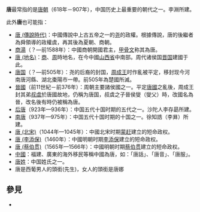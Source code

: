 '''唐'''最常指的是[[唐朝|唐朝]]（618年－907年），中国历史上最重要的朝代之一。李淵所建。

此外'''唐'''也可能指：
*[[陶唐氏|唐 (傳說時代)]]：中國傳說中上古五帝之一的[[尧|尧]]的政權。根據傳說，唐的後繼者為舜領導的政權虞，再其後為夏朝、商朝。
*[[商湯|商湯]]（？—前1588年）：中國商朝開國君主，[[甲骨文|甲骨文]]称其為唐。
*[[唐_(地名)|唐 (地名)]]：[[商朝|商]]、[[周朝|周]]時地名，在今中國[[山西省|山西省]]中南部。周代诸侯国[[晋国|晋国]]建國于此。
*[[唐国|唐国]]（？—前505年）：尧的后裔的封国，[[周成王|周成王]]时作亂被平定，移封现今河南唐河縣、湖北棗陽市一帶。前505年為楚國所滅。
*[[晉國|晉國]]（前11世紀－前376年）：周朝主要諸侯國之一。平定[[唐國|唐國]]之亂後，周成王封其弟[[叔虞|叔虞]]於唐國故地，仍稱为唐国，叔虞之子晉侯燮（燮父）時，改國名為晉，改名後有時仍被稱為唐。
*[[后唐|后唐]]（923年—936年）：中国五代十国时期的五代之一。沙陀人李存勗所建。
*[[南唐|南唐]]（937年—975年）：中国五代十国时期的十国之一。徐知誥（李昪）所建。
*[[蒙赶|唐 (北宋)]]（1044年—1045年）：中國北宋时期[[蒙赶|蒙赶]]建立的短命政权。
*[[李添保|唐 (李添保)]]（1460年）：中國明朝时期[[李添保|李添保]]建立的短命政权。
*[[蔡伯贯|唐 (蔡伯贯)]]（1565年—1566年）：中國明朝时期[[蔡伯贯|蔡伯贯]]建立的短命政权。
*[[中國|中國]]：福建、廣東的海外移民等稱中國為唐，如：「唐話」、「唐音」、「唐服」。
*[[唐姓|唐姓]]：中国姓氏之一。
*唐是西葡男人的頭銜(先生)，女人的頭銜是唐娜

==  參見  ==
* {{Lookfrom|唐}}

{{消歧义|T|Cat=一字消歧义}}